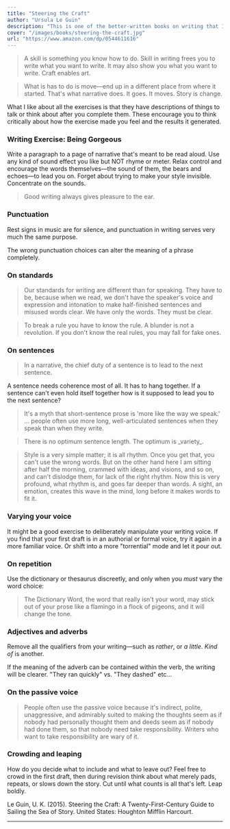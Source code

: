 ```yaml
---
title: "Steering the Craft"
author: "Ursula Le Guin"
description: "This is one of the better-written books on writing that I've read so far. It is full of exercises that actually teach you how to become a better writer if you're willing to put in the work. It's a book that focused on practice."
cover: "/images/books/steering-the-craft.jpg"
url: "https://www.amazon.com/dp/0544611616"
---
```


<Blockquote>
  A skill is something you know how to do. Skill in writing frees you to write
  what you want to write. It may also show you what you want to write. Craft
  enables art.
</Blockquote>

<Blockquote>
  What is has to do is move—end up in a different place from where it started.
  That's what narrative does. It goes. It moves. Story is change.
</Blockquote>

What I like about all the exercises is that they have descriptions of things to talk or think about after you complete them. These encourage you to think critically about how the exercise made you feel and the results it generated.

### Writing Exercise: Being Gorgeous

Write a paragraph to a page of narrative that's meant to be read aloud. Use any kind of sound effect you like but NOT rhyme or meter. Relax control and encourage the words themselves—the sound of them, the bears and echoes—to lead you on. Forget about trying to make your style invisible. Concentrate on the sounds.

> Good writing always gives pleasure to the ear.

### Punctuation

Rest signs in music are for silence, and punctuation in writing serves very much the same purpose.

The wrong punctuation choices can alter the meaning of a phrase completely.

### On standards

<Blockquote>
  Our standards for writing are different than for speaking. They have to be,
  because when we read, we don't have the speaker's voice and expression and
  intonation to make half-finished sentences and misused words clear. We have
  only the words. They must be clear.
</Blockquote>

<Blockquote>
  To break a rule you have to know the rule. A blunder is not a revolution. If
  you don't know the real rules, you may fall for fake ones.
</Blockquote>

### On sentences

<Blockquote>
  In a narrative, the chief duty of a sentence is to lead to the next sentence.
</Blockquote>

A sentence needs coherence most of all. It has to hang together. If a sentence can't even hold itself together how is it supposed to lead you to the next sentence?

<Blockquote>
  It's a myth that short-sentence prose is 'more like the way we speak.' ...
  people often use more long, well-articulated sentences when they speak than
  when they write.
</Blockquote>

<Blockquote>
  There is no optimum sentence length. The optimum is _variety_.
</Blockquote>

<Blockquote>
  Style is a very simple matter; it is all rhythm. Once you get that, you can't
  use the wrong words. But on the other hand here I am sitting after half the
  morning, crammed with ideas, and visions, and so on, and can't dislodge them,
  for lack of the right rhythm. Now this is very profound, what rhythm is, and
  goes far deeper than words. A sight, an emotion, creates this wave in the
  mind, long before it makes words to fit it.
</Blockquote>

### Varying your voice

It might be a good exercise to deliberately manipulate your writing voice. If you find that your first draft is in an authorial or formal voice, try it again in a more familiar voice. Or shift into a more "torrential" mode and let it pour out.

### On repetition

Use the dictionary or thesaurus discreetly, and only when you _must_ vary the word choice:

<Blockquote>
  The Dictionary Word, the word that really isn't your word, may stick out of
  your prose like a flamingo in a flock of pigeons, and it will change the tone.
</Blockquote>

### Adjectives and adverbs

Remove all the qualifiers from your writing—such as _rather_, or _a little_. _Kind of_ is another.

If the meaning of the adverb can be contained within the verb, the writing will be clearer. "They ran quickly" vs. "They dashed" etc...

### On the passive voice

<Blockquote>
  People often use the passive voice because it's indirect, polite,
  unaggressive, and admirably suited to making the thoughts seem as if nobody
  had personally thought them and deeds seem as if nobody had done them, so that
  nobody need take responsibility. Writers who want to take responsibility are
  wary of it.
</Blockquote>

### Crowding and leaping

How do you decide what to include and what to leave out? Feel free to crowd in the first draft, then during revision think about what merely pads, repeats, or slows down the story. Cut until what counts is all that's left. Leap boldly.

<HrSection />

<Reference>
  Le Guin, U. K. (2015). Steering the Craft: A Twenty-First-Century Guide to
  Sailing the Sea of Story. United States: Houghton Mifflin Harcourt.
</Reference>

---
